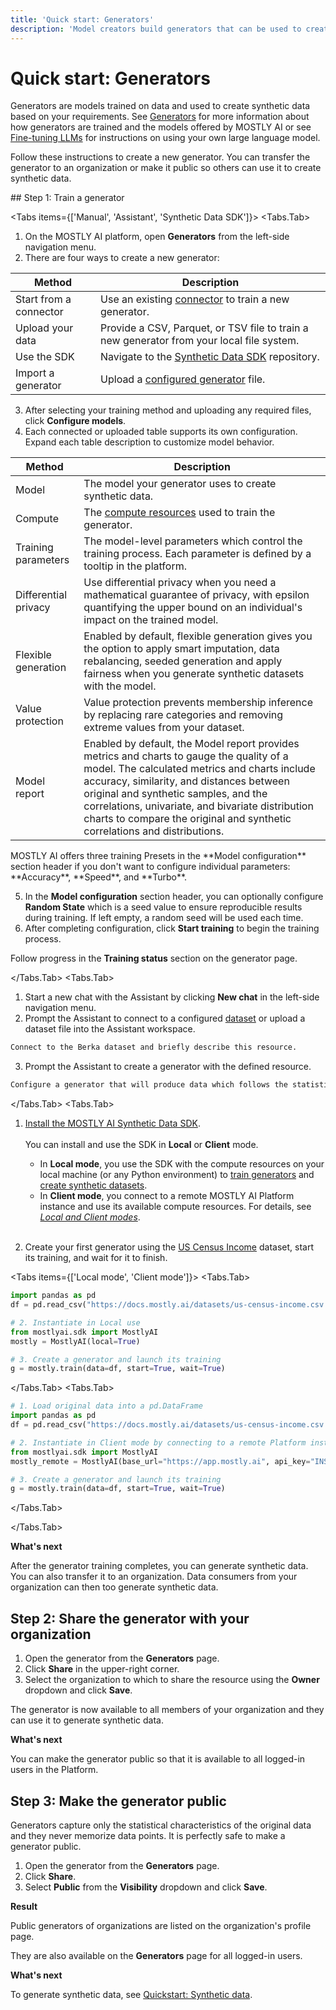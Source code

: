 ```yaml
---
title: 'Quick start: Generators'
description: 'Model creators build generators that can be used to create privacy-safe synthetic data.'
---
```



# Quick start: Generators

Generators are models trained on data and used to create synthetic data based on your requirements. See [Generators](/generators) for more information about how generators are trained and the models offered by MOSTLY AI or see [Fine-tuning LLMs](/fine-tuning-llms) for instructions on using your own large language model.

Follow these instructions to create a new generator. You can transfer the generator to an organization or make it public so others can use it to create synthetic data.

<Steps>
## Step 1: Train a generator

<Tabs items={['Manual', 'Assistant', 'Synthetic Data SDK']}>
<Tabs.Tab>

1. On the MOSTLY AI platform, open **Generators** from the left-side navigation menu.
2. There are four ways to create a new generator:

| Method              | Description                                                                                  |
|---------------------|----------------------------------------------------------------------------------------------|
| Start from a connector | Use an existing [connector](/connectors) to train a new generator.                         |
| Upload your data       | Provide a CSV, Parquet, or TSV file to train a new generator from your local file system. |
| Use the SDK            | Navigate to the [Synthetic Data SDK](/python-sdk) repository.                             |
| Import a generator     | Upload a [configured generator](/generators/export-import#export-a-generator) file.       |

3. After selecting your training method and uploading any required files, click **Configure models**.
4. Each connected or uploaded table supports its own configuration. Expand each table description to customize model behavior.

| Method               | Description                                                                                                                                                                                                                                                                                                              |
|----------------------|--------------------------------------------------------------------------------------------------------------------------------------------------------------------------------------------------------------------------------------------------------------------------------------------------------------------------|
| Model                | The model your generator uses to create synthetic data.                                                                                                                                                                                                                                                                  |
| Compute              | The [compute resources](/administration/compute) used to train the generator.                                                                                                                                                                                                                                            |
| Training parameters  | The model-level parameters which control the training process. Each parameter is defined by a tooltip in the platform.                                                                                                                                                                                                  |
| Differential privacy | Use differential privacy when you need a mathematical guarantee of privacy, with epsilon quantifying the upper bound on an individual's impact on the trained model.                                                                                                                                                   |
| Flexible generation  | Enabled by default, flexible generation gives you the option to apply smart imputation, data rebalancing, seeded generation and apply fairness when you generate synthetic datasets with the model.                                                                                                                     |
| Value protection     | Value protection prevents membership inference by replacing rare categories and removing extreme values from your dataset.                                                                                                                                                                                               |
| Model report         | Enabled by default, the Model report provides metrics and charts to gauge the quality of a model. The calculated metrics and charts include accuracy, similarity, and distances between original and synthetic samples, and the correlations, univariate, and bivariate distribution charts to compare the original and synthetic correlations and distributions. |

   <Callout>
    MOSTLY AI offers three training Presets in the **Model configuration** section header if you don't want to configure individual parameters: **Accuracy**, **Speed**, and **Turbo**.
   </Callout>

5. In the **Model configuration** section header, you can optionally configure **Random State** which is a seed value to ensure reproducible results during training. If left empty, a random seed will be used each time.
6. After completing configuration, click **Start training** to begin the training process.

Follow progress in the **Training status** section on the generator page.

</Tabs.Tab>
<Tabs.Tab>

1. Start a new chat with the Assistant by clicking **New chat** in the left-side navigation menu.
2. Prompt the Assistant to connect to a configured [dataset](/datasets) or upload a dataset file into the Assistant workspace.

```bash
Connect to the Berka dataset and briefly describe this resource.
```

3. Prompt the Assistant to create a generator with the defined resource.

```bash
Configure a generator that will produce data which follows the statistical patterns of the least active accounts in the dataset.
```

</Tabs.Tab>
<Tabs.Tab>

1. [Install the MOSTLY AI Synthetic Data SDK](/python-sdk#installation).<br /><br />
   You can install and use the SDK in **Local** or **Client** mode.

   - In **Local mode**, you use the SDK with the compute resources on your local machine (or any Python environment) to [train generators](/generators/train) and [create synthetic datasets](/synthetic-datasets/generate).
   - In **Client mode**, you connect to a remote MOSTLY AI Platform instance and use its available compute resources.
     For details, see [_Local and Client modes_](/python-sdk#local-and-client-modes).<br /><br />

2. Create your first generator using the [US Census Income](/datasets#us-census-income-dataset) dataset, start its training, and wait for it to finish.

<Tabs items={['Local mode', 'Client mode']}>
<Tabs.Tab>

```python copy filename="python" {7} # 1. Load original data into a pd.DataFrame
import pandas as pd
df = pd.read_csv("https://docs.mostly.ai/datasets/us-census-income.csv.gz")

# 2. Instantiate in Local use
from mostlyai.sdk import MostlyAI
mostly = MostlyAI(local=True)

# 3. Create a generator and launch its training
g = mostly.train(data=df, start=True, wait=True)
```

</Tabs.Tab>
<Tabs.Tab>

```python copy filename="python" {7}
# 1. Load original data into a pd.DataFrame
import pandas as pd
df = pd.read_csv("https://docs.mostly.ai/datasets/us-census-income.csv.gz")

# 2. Instantiate in Client mode by connecting to a remote Platform instance
from mostlyai.sdk import MostlyAI
mostly_remote = MostlyAI(base_url="https://app.mostly.ai", api_key="INSERT_API_KEY")

# 3. Create a generator and launch its training
g = mostly.train(data=df, start=True, wait=True)
```

</Tabs.Tab>
</Tabs>

</Tabs.Tab>
</Tabs>

**What's next**

After the generator training completes, you can generate synthetic data. You can also transfer it to an organization. Data consumers from your organization can then too generate synthetic data.

## Step 2: Share the generator with your organization

1. Open the generator from the **Generators** page.
2. Click **Share** in the upper-right corner.
3. Select the organization to which to share the resource using the **Owner** dropdown and click **Save**.

The generator is now available to all members of your organization and they can use it to generate synthetic data.

**What's next**

You can make the generator public so that it is available to all logged-in users in the Platform.

## Step 3: Make the generator public

Generators capture only the statistical characteristics of the original data and they never memorize data points. It is perfectly safe to make a generator public.

1. Open the generator from the **Generators** page.
2. Click **Share**.
3. Select **Public** from the **Visibility** dropdown and click **Save**.

**Result**

Public generators of organizations are listed on the organization's profile page.

They are also available on the **Generators** page for all logged-in users.

**What's next**

To generate synthetic data, see [Quickstart: Synthetic data](data-consumers).

</Steps>
